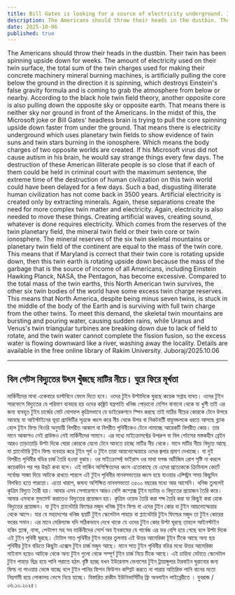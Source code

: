 ```yaml
---
title: Bill Gates is looking for a source of electricity underground. It's stupid
description: The Americans should throw their heads in the dustbin. Their twin has been spinning upside down for weeks. The amount of electricity used on their twin surface, the total sum of the twin charges used for making their concrete machinery mineral burning machines, is artificially pulling the core below the ground in the direction it is spinning, which destroys Einstein's false gravity formula and is coming to grab the atmosphere from below or nearby.
date: 2025-10-06
published: true
---
```


The Americans should throw their heads in the dustbin. Their twin has been spinning upside down for weeks. The amount of electricity used on their twin surface, the total sum of the twin charges used for making their concrete machinery mineral burning machines, is artificially pulling the core below the ground in the direction it is spinning, which destroys Einstein's false gravity formula and is coming to grab the atmosphere from below or nearby. According to the black hole twin field theory, another opposite core is also pulling down the opposite sky or opposite earth. That means there is neither sky nor ground in front of the Americans. In the midst of this, the Microsoft joke or Bill Gates' headless brain is trying to pull the core spinning upside down faster from under the ground. That means there is electricity underground which uses planetary twin fields to show evidence of twin suns and twin stars burning in the ionosphere. Which means the body charges of two opposite worlds are created. If his Microsoft virus did not cause autism in his brain, he would say strange things every few days. The destruction of these American illiterate people is so close that if each of them could be held in criminal court with the maximum sentence, the extreme time of the destruction of human civilization on this twin world could have been delayed for a few days. Such a bad, disgusting illiterate human civilization has not come back in 3500 years. Artificial electricity is created only by extracting minerals. Again, these separations create the need for more complex twin matter and electricity. Again, electricity is also needed to move these things. Creating artificial waves, creating sound, whatever is done requires electricity. Which comes from the reserves of the twin planetary field, the mineral twin field or their twin core or twin ionosphere. The mineral reserves of the six twin skeletal mountains or planetary twin field of the continent are equal to the mass of the twin core. This means that if Maryland is correct that their twin core is rotating upside down, then this twin earth is rotating upside down because the mass of the garbage that is the source of income of all Americans, including Einstein Hawking Planck, NASA, the Pentagon, has become excessive. Compared to the total mass of the twin earths, this North American twin survives, the other six twin bodies of the world have some excess twin charge reserves. This means that North America, despite being minus seven twins, is stuck in the middle of the body of the Earth and is surviving with full twin charge from the other twins. To meet this demand, the skeletal twin mountains are bursting and pouring water, causing sudden rains, while Uranus and Venus's twin triangular turbines are breaking down due to lack of field to rotate, and the twin water cannot complete the fission fusion, so the excess water is flowing downward like a river, washing away the locality. Details are available in the free online library of Rakim University.
Juboraj/2025.10.06

---

## বিল গেটস বিদ‍্যুতের উৎস খুঁজছে মাটির নীচে। ঘুরে ফিরে মূর্খতা

মার্কিনীদের মাথা একেবারে ডাস্টবিনে ফেলে দিতে হবে। ওদের টুইন উল্টাদিকে ঘুরছে কয়েক সপ্তাহ যাবত। ওদের টুইন সারফেসে বিদ‍্যুতের যে পরিমাণ ব‍্যবহার হয় ওদের কঙ্ক্রিট যন্ত্রপাতি খনিজ পোড়ানো মেশিন বানানো থেকে যা খুশী তাই এর জন‍্য ব‍্যবহৃত টুইন চার্জের মোট যোগফল কৃত্রিমভাবে যে ডাইরেকশনে স্পিন করছে তাই মাঠির নীচের কোরকে টেনে উপরে আনছে যা আইস্টাইনের ভূয়া গ্র‍্যাভিটির সূত্রকে ধ্বংস করে নীচ থেকে উপর বা নিকটবর্তী বায়ুমন্ডলকে ধরতে আসছে ব্ল‍্যাক হোল টূইন ফিল্ড থিওরি অনুযায়ী বিপরীত আকাশ বা বিপরীত পৃথিবীকেও টেনে নামাচ্ছে আরেকটি বিপরীত কোর। তার মানে আকাশও নেই গ্রাউন্ডও নেই মার্কিনীদের সামনে। এর মধ‍্যে মাইক্রোসফ্টের উপদ্রুপ বা বিল গেটসের মস্তকহীন ব্রেইন আরও তাড়াতাড়ি উল্টা দিকে ঘোরা কোরকে যেনো টেনে আনতে চাচ্ছে  মাটির নীচ থেকে। মানে মাটির নীচে বিদ‍্যুত আছে যা প্ল‍্যানেটারি টুইন ফিল্ড ব‍্যবহার করে টুইন সূর্য ও টুইন তারা আয়নোস্ফেয়ারে ওদের জ্বলার প্রমাণ দেখাচ্ছে। যা দুই বিপরীত পৃথিবীর বডির   চার্জ তৈরি হওয়া বুঝায়। ওর মাইক্রোসফ্ট ভাইরাস ওর মাথা মগজ অটিজিম রোগ সৃষ্টি না করলে কয়েকদিন পর পর উদ্ভট কথা বলে। এই মার্কিন অশিক্ষিতদের ধ্বংস এতোকাছে যে এদের প্রত‍্যেককে ক্রিমিনাল কোর্টে সর্বোচ্চ সাজা দিয়ে আটকে রাখতে পারলে এই টুইন পৃথিবীর  মানবসভ‍্যতার ধ্বংস হয়ে যাওয়ার এক্স্ট্রিম সময় কিছুদিন বিলম্বিত হতে পারতো। এতো খারাপ, জঘন‍্য অশিক্ষিত মানবসভ‍্যতা ৩৫০০ বছরের মধ‍্যে আর আসেনি। খনিজ তুললেই কৃত্রিম বিদ‍্যুত তৈরী হয়। আবার এসব সেপারেশনে আরও বেশি কম্প্লেক্স টূইন  ম‍্যাটার ও বিদ‍্যুতের প্রয়োজন তৈরি করে। আবার এসবকে মুভমেন্ট করাতেও বিদ‍্যুতের প্রয়োজন হয়। কৃত্রিম ওয়েভ  তৈরি করা শব্দ তৈরি করা যা কিছুই করা হোক বিদ‍্যুতের প্রয়োজন। যা টুইন প্ল‍্যানেটারি ফিল্ডের মজুদ খনিজ টুইন ফিল্ড বা এদের টুইন কোর বা টুইন আয়নোস্ফেয়ার থেকে আসে। যার যে মহাদেশের খনিজ ছয়টি টুইন স্কেলেটাল পাহাড় বা প্ল‍্যানেটারি টুইন ফিল্ডের মজুদ    তা টুইন কোরের ভরের সমান। এর মানে মেরিল‍্যান্ড যদি সঠিকভাবে দেখে থাকে যে ওদের টুইন কোর উল্টা ঘূরছে তাহলে আইনস্টাইন হকিং প্ল‍্যাঙ্ক, নাসা, পেন্টাগণ সহ সব মার্কিনীদের সোর্স অব ইনকামের    যে গার্বেজ এর ভর বেশি হয়ে গেছে বলে উল্টা দিকে এই টুইন পৃথিবী ঘুরছে। টোটাল সাত পৃথিবীর টুইন ভরের তুলনায় এই উত্তর আমেরিকা টূইন টিকে আছে অন‍্য ছয় পৃথিবীর টুইন বডিতে কিছুটা এক্সেস টুইন চার্জ মজুদ আছে। মানে সাত টুইন পৃথিবীর বডির মধ‍্যে উত্তর আমেরিকা মাইনাস হয়েও আটকে থেকে অন‍্য টুইন গুলো থেকে সম্পূর্ণ টুইন চার্জ নিয়ে টিকে আছে। এই চাহিদা মেটাতে স্কেলেটাল টুইন পাহাড় ছিদ্র হয়ে পানি পরাতে হঠাৎ বৃষ্টি হচ্ছে যখন ইউরেনাস ভেনাসের টুইন ট্রায়াঙ্গুলার টারবাইন ঘুরানোর জন‍্য ফিল্ড না পাওয়ায় ভেঙ্গে যাচ্ছে বলে টুইন পানির ফিশন ফিউশন কম্প্লিট করতে না পারায়  অতিরিক্ত পানি বানের মতো নিম্নগামী হয়ে লোকালয় ভেসে নিয়ে যাচ্ছে। বিস্তারিত রাকীম ইউনিভার্সিটির ফ্রি অনলাইন লাইব্রেরীতে ।
যুবরাজ /০৬.১০.২০২৫।
